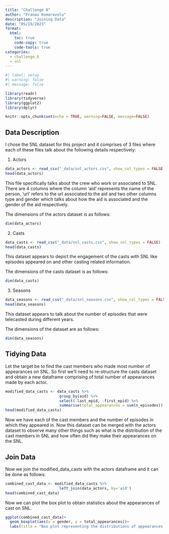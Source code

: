 ```yaml
---
title: "Challenge 8"
author: "Pranav Komaravolu"
description: "Joining Data"
date: "05/19/2023"
format:
  html:
    toc: true
    code-copy: true
    code-tools: true
categories:
  - challenge_8
  - snl
---
```


```r
#| label: setup
#| warning: false
#| message: false

library(readr)
library(tidyverse)
library(ggplot2)
library(dplyr)

knitr::opts_chunk$set(echo = TRUE, warning=FALSE, message=FALSE)
```
<!--
## Challenge Overview

Today's challenge is to:

1)  read in multiple data sets, and describe the data set using both words and any supporting information (e.g., tables, etc)
2)  tidy data (as needed, including sanity checks)
3)  mutate variables as needed (including sanity checks)
4)  join two or more data sets and analyze some aspect of the joined data

(be sure to only include the category tags for the data you use!)
-->

## Data Description
I chose the SNL dataset for this project and it comprises of 3 files where each of these files talk about the following details respectively:

1) Actors
```r
data_actors <- read_csv("_data/snl_actors.csv", show_col_types = FALSE)
head(data_actors)
```
This file specifically talks about the crew who work or associated to SNL. There are 4 columns where the column 'aid' represents the name of the person, 'url' refers to the url associated to the aid and two other columns type and gender which talks about how the aid is associated and the gender of the aid respectively.

The dimensions of the actors dataset is as follows:
```r
dim(data_actors)
```

2) Casts
```r
data_casts <- read_csv("_data/snl_casts.csv", show_col_types = FALSE)
head(data_casts)
```
This dataset appears to depict the engagement of the casts with SNL like episodes appeared on and other casting related information.

The dimensions of the casts dataset is as follows:
```r
dim(data_casts)
```

3) Seasons
```r
data_seasons <- read_csv("_data/snl_seasons.csv", show_col_types = FALSE)
head(data_seasons)
```
This dataset appears to talk about the number of episodes that were telecasted during different years.

The dimensions of the dataset are as follows:
```r
dim(data_seasons)
```

## Tidying Data
Let the target be to find the cast members who made most number of appearances on SNL. So first we'll need to re-structure the casts dataset and obtain a new dataframe comprising of total number of appearances made by each actor.

```r
modified_data_casts <- data_casts %>%
                        group_by(aid) %>%
                        select(-last_epid, -first_epid) %>%
                        summarise(total_appearances = sum(n_episodes))
head(modified_data_casts)

```
Now we have each of the cast members and the number of episodes in which they appeared in. Now this dataset can be merged with the actors dataset to observe many other things such as what is the distribution of the cast members in SNL and how often did they make their appearances on the SNL.

## Join Data

Now we join the modified_data_casts with the actors dataframe and it can be done as follows:
```r
combined_cast_data <- modified_data_casts %>%
                        left_join(data_actors, by='aid')
head(combined_cast_data)
```

Now we can plot the box plot to obtain statistics about the appearances of cast on SNL.
```r
ggplot(combined_cast_data)+
  geom_boxplot(aes(x = gender, y = total_appearances))+
  labs(title = "Box plot representing the distributions of appearances based on gender")
```
